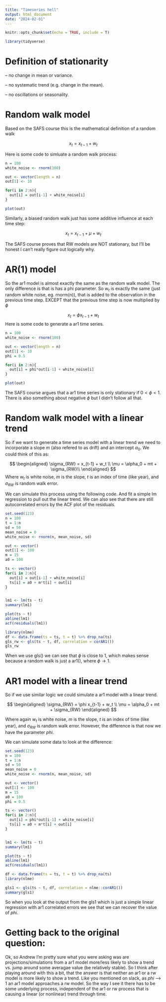 ```yaml
---
title: "Timeseries hell"
output: html_document
date: "2024-02-01"
---
```


```r
knitr::opts_chunk$set(echo = TRUE, include = T)

library(tidyverse)
```

# Definition of stationarity

-- no change in mean or variance. 

-- no systematic trend (e.g. change in the mean). 

-- no oscillations or seasonality. 



# Random walk model

Based on the SAFS course this is the mathematical definition of a random walk

$$x_t = x_{t-1} + w_t$$

Here is some code to simluate a random walk process: 

```r

n = 100
white_noise <- rnorm(100)

out <- vector(length = n)
out[1] <- 10

for(i in 2:n){
  out[i] = out[i-1] + white_noise[i]
}

plot(out)


```

Similarly, a biased random walk just has some additive influence at each time step: 

$$x_t = x_{t-1} + \mu +  w_t$$

The SAFS course proves that RW models are NOT stationary, but I'll be honest I can't really figure out logically why. 


# AR(1) model

So the ar1 model is almost exactly the same as the random walk model. The only difference is that is has a phi parameter. So $w_t$ is exactly the same (just random white noise, eg. rnorm(n)), that is added to the observation in the previous time step. EXCEPT that the previous time step is now multiplied by $\phi$

$$x_t = \phi x_{t-1} + w_t$$
Here is some code to generate a ar1 time series.

```r

n = 100
white_noise <- rnorm(100)

out <- vector(length = n)
out[1] <- 10
phi = 0.5

for(i in 2:n){
  out[i] = phi*out[i-1] + white_noise[i]
}

plot(out)

```

The SAFS course argues that a ar1 time series is only stationary if $0 < \phi < 1$. There is also something about negative $\phi$ but I didn't follow all that. 


# Random walk model with a linear trend

So if we want to generate a time series model with a linear trend we need to incorporate a slope $m$ (also refered to as drift) and an intercept $\alpha_0$. We could think of this as:

$$ 
\begin{aligned}
\sigma_{RW} = x_{t-1} + w_t \\
\mu = \alpha_0 + mt + \sigma_{RW}\\
\end{aligned}
$$
Where $w_t$ is white noise, $m$ is the slope, $t$ is an index of time (like year), and $\sigma_{RW}$ is random walk error. 

We can simulate this process using the following code. And fit a simple lm regression to pull out the linear trend. We can also see that there are still autocorrelated errors by the ACF plot of the residuals.

```r
set.seed(123)
n = 100
t = 1:n
sd = 50
mean_noise = 0
white_noise <- rnorm(n, mean_noise, sd)

out <- vector()
out[1] <- 100
m = 15
a0 = 100

ts <- vector()
for(i in 2:n){
  out[i] = out[i-1] + white_noise[i]
  ts[i] = a0 + m*t[i] + out[i] 
}


lm1 <- lm(ts ~ t)
summary(lm1)

plot(ts ~ t)
abline(lm1)
acf(residuals(lm1))

library(nlme)
df <- data.frame(ts = ts, t = t) %>% drop_na(ts)
gls_rw <- gls(ts ~ t, df, correlation = corAR1())
gls_rw

```
When we use gls() we can see that $\phi$ is close to 1, which makes sense because a random walk is just a ar1(), where $\phi \to 1$.  


# AR1 model with a linear trend

So if we use similar logic we could simulate a ar1 model with a linear trend. 

$$ 
\begin{aligned}
\sigma_{RW} = \phi x_{t-1} + w_t \\
\mu = \alpha_0 + mt + \sigma_{RW}
\end{aligned}
$$

Where again $w_t$ is white noise, $m$ is the slope, $t$ is an index of time (like year), and $\sigma_{RW}$ is random walk error. However, the difference is that now we have the parameter $phi$. 

We can simulate some data to look at the difference: 

```r
set.seed(123)
n = 100
t = 1:n
sd = 50
mean_noise = 0
white_noise <- rnorm(n, mean_noise, sd)

out <- vector()
out[1] <- 100
m = 15
a0 = 100
phi = 0.5

ts <- vector()
for(i in 2:n){
  out[i] = phi*out[i-1] + white_noise[i]
  ts[i] = a0 + m*t[i] + out[i] 
}


lm1 <- lm(ts ~ t)
summary(lm1)

plot(ts ~ t)
abline(lm1)
acf(residuals(lm1))

df <- data.frame(ts = ts, t = t) %>% drop_na(ts)
library(nlme)

gls1 <- gls(ts ~ t, df, correlation = nlme::corAR1()) 
summary(gls1)


```

So when you look at the output from the gls1 which is just a simple linear regression with ar1 correlated errors we see that we can recover the value of $phi$. 

# Getting back to the original question:

Ok, so Andrew I'm pretty sure what you were asking was are projections/simulations from a ar1 model more/less likely to show a trend vs. jump around some averagae value (be relatively stable). So I think after playing around with this a bit, that the answer is that neither an ar1 or a rw model is more likely to show a trend. Like you mentioned on slack, as $phi$ --> 1 an ar1 model approaches a rw model. So the way I see it there has to be some underlying process, independent of the ar1 or rw process that is causing a linear (or nonlinear) trend through time. 






